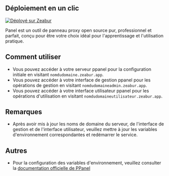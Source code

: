 ## Déploiement en un clic

[![Déployé sur Zeabur](https://zeabur.com/deployed-on-zeabur-dark.svg)](https://zeabur.com/templates/IBPWWW?referralCode=PPanelGroup&utm_source=PPanelGroup&utm_campaign=oss)

Panel est un outil de panneau proxy open source pur, professionnel et parfait, conçu pour être votre choix idéal pour l'apprentissage et l'utilisation pratique.

## Comment utiliser

- Vous pouvez accéder à votre serveur ppanel pour la configuration initiale en visitant `nomdudomaine.zeabur.app`.
- Vous pouvez accéder à votre interface de gestion ppanel pour les opérations de gestion en visitant `nomdudomaineadmin.zeabur.app`.
- Vous pouvez accéder à votre interface utilisateur ppanel pour les opérations d'utilisation en visitant `nomdudomaineutilisateur.zeabur.app`.

## Remarques

- Après avoir mis à jour les noms de domaine du serveur, de l'interface de gestion et de l'interface utilisateur, veuillez mettre à jour les variables d'environnement correspondantes et redémarrer le service.

## Autres

- Pour la configuration des variables d'environnement, veuillez consulter la [documentation officielle de PPanel](https://ppanel.dev/)


<Giscus />
